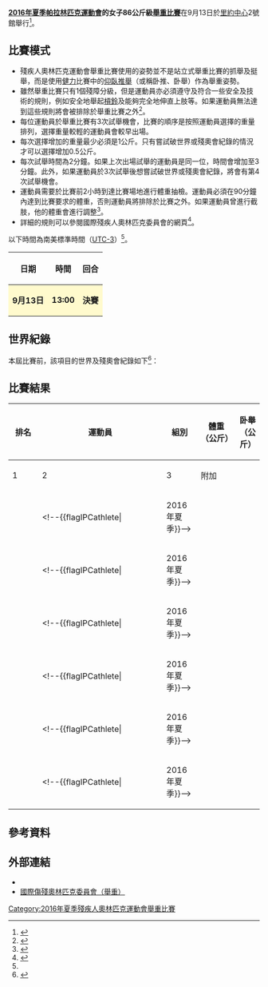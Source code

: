 {{noteTA|G1=Sports}}
{{Infobox Paralympic event
| event       = 女子86公斤級舉重
| games       = 2016年夏季
| image       = [[File:Powerlifting_pictogram_(Paralympics).svg|120px]]
| caption     = 
| venue       = [[里約中心|里約中心]]2號館
| dates       = 9月13日
| competitors = 6
| nations     = 6
| gold        =  
| goldNPC     =  
| silver      =  
| silverNPC   =  
| bronze      =  
| bronzeNPC   =  
| prev        = 
| next        = [[2020年夏季殘疾人奧林匹克運動會女子86公斤級舉重比賽|2020]]
}}
{{2016年夏季殘疾人奧林匹克運動會舉重比賽}}
'''[[2016年夏季帕拉林匹克運動會|2016年夏季帕拉林匹克運動會]]的女子86公斤級[[2016年夏季殘疾人奧林匹克運動會舉重比賽|舉重比賽]]'''在9月13日於[[里約中心|里約中心]]2號館舉行<ref>{{Cite web |url=https://www.rio2016.com/en/paralympics/powerlifting |title=Paralympic Powerlifting |accessdate=2016-09-09 |archive-date=2016-09-08 |archive-url=https://web.archive.org/web/20160908185103/https://www.rio2016.com/en/paralympics/powerlifting |dead-url=no }}</ref>。

== 比賽模式 ==
* 殘疾人奧林匹克運動會舉重比賽使用的姿勢並不是站立式舉重比賽的抓舉及挺舉，而是使用[[健力|健力]]比賽中的[[仰臥推舉|仰臥推舉]]（或稱卧推、卧舉）作為舉重姿勢。
* 雖然舉重比賽只有1個殘障分級，但是運動員亦必須遵守及符合一些安全及技術的規則，例如安全地舉起[[槓鈴|槓鈴]]及能夠完全地伸直上肢等。如果運動員無法達到這些規則將會被排除於舉重比賽之外<ref name=classify>{{Cite web |url=https://www.paralympic.org/sites/default/files/document/150915170806821_2015_09_15%2BExplanatory%2Bguide%2BClassification_summer%2BFINAL%2B_5.pdf |title=Explanatory guide to Paralympic classification |accessdate=2016-09-09 |archive-date=2016-08-27 |archive-url=https://web.archive.org/web/20160827205502/https://www.paralympic.org/sites/default/files/document/150915170806821_2015_09_15%2BExplanatory%2Bguide%2BClassification_summer%2BFINAL%2B_5.pdf |dead-url=no }}</ref>。
* 每位運動員於舉重比賽有3次試舉機會，比賽的順序是按照運動員選擇的重量排列，選擇重量較輕的運動員會較早出場。
* 每次選擇增加的重量最少必須是1公斤。只有嘗試破世界或殘奧會紀錄的情況才可以選擇增加0.5公斤。
* 每次試舉時間為2分鐘。如果上次出場試舉的運動員是同一位，時間會增加至3分鐘。此外，如果運動員於3次試舉後想嘗試破世界或殘奧會紀錄，將會有第4次試舉機會。
* 運動員需要於比賽前2小時到達比賽場地進行體重抽檢。運動員必須在90分鐘內達到比賽要求的體重，否則運動員將排除於比賽之外。如果運動員曾進行截肢，他的體重會進行調整<ref name=schedule>{{Cite web |url=http://www.paralimpicos.es/publicacion/ficheros/Paralympic%20Explanatory%20Guide%20_%20Powerlifting.pdf |title=Paralympic Explanatory Guide |access-date=2016-09-09 |archive-url=https://web.archive.org/web/20160330021800/http://www.paralimpicos.es/publicacion/ficheros/Paralympic%20Explanatory%20Guide%20_%20Powerlifting.pdf |archive-date=2016-03-30 |dead-url=yes }}</ref>。
* 詳細的規則可以參閱國際殘疾人奧林匹克委員會的網頁<ref>{{Cite web |url=https://www.paralympic.org/sites/default/files/document/140430203812443_2013-2016%2BIPC%2BPowerlifting%2B%2BRules%2Band%2BRegulations%2Bversion2.pdf |title=Powerlifting Rules and Regulations |accessdate=2016-09-09 |archive-date=2017-03-29 |archive-url=https://web.archive.org/web/20170329133216/https://www.paralympic.org/sites/default/files/document/140430203812443_2013-2016%2BIPC%2BPowerlifting%2B%2BRules%2Band%2BRegulations%2Bversion2.pdf |dead-url=no }}</ref>。
以下時間為南美標準時間（[[UTC-3|UTC-3]]）<ref name=schedule/>。
{| class="wikitable" style="text-align:center" width=400px
! 日期
! 時間
! 回合
|-
|style=background:lemonchiffon| '''9月13日''' ||style=background:lemonchiffon| '''13:00''' || style=background:lemonchiffon| '''決賽''' 
|}

== 世界紀錄 ==
本屆比賽前，該項目的世界及殘奧會紀錄如下<ref>{{Cite web |url=https://www.paralympic.org/powerlifting/records |title=IPC Powerlifting Record |accessdate=2016-09-09 |archive-date=2016-08-19 |archive-url=https://web.archive.org/web/20160819103546/http://www.paralympic.org/powerlifting/records |dead-url=no }}</ref>：
{{World Olympic Record
| record_type     = 預賽紀錄
| world_athlete   = {{flagathlete|[[Loveline_Obiji|Loveline Obiji]]|NGR}}
| world_mark      = 144.0公斤
| world_place     = {{GBR}}[[格拉斯哥|格拉斯哥]]
| world_date      = 2014年8月2日
| olympic_athlete = 無
| olympic_mark    = –
| olympic_place   = <center>–</center>
| olympic_date    = 殘奧會自2013年1月1日更改重量等級
}}

== 比賽結果 ==
{| class="wikitable" style="text-align:center" width=800px
! rowspan=2 width=60| 排名
! rowspan=2 width=300| 運動員
! rowspan=2 width=40| 組別
! rowspan=2 width=80| 體重<br/>（公斤）
! colspan=4 width=240| 卧舉（公斤）
! rowspan=2 width=80| 成績<br/>（公斤）
|-
! width=60| 1
! width=60| 2
! width=60| 3
! width=60| 附加
|-
|  ||align=left| <!--{{flagIPCathlete|[[]]||2016年夏季}}--> ||  ||  ||  ||  ||  ||  || 
|-
|  ||align=left| <!--{{flagIPCathlete|[[]]||2016年夏季}}--> ||  ||  ||  ||  ||  ||  || 
|-
|  ||align=left| <!--{{flagIPCathlete|[[]]||2016年夏季}}--> ||  ||  ||  ||  ||  ||  || 
|-
|  ||align=left| <!--{{flagIPCathlete|[[]]||2016年夏季}}--> ||  ||  ||  ||  ||  ||  || 
|-
|  ||align=left| <!--{{flagIPCathlete|[[]]||2016年夏季}}--> ||  ||  ||  ||  ||  ||  || 
|-
|  ||align=left| <!--{{flagIPCathlete|[[]]||2016年夏季}}--> ||  ||  ||  ||  ||  ||  || 
|}

== 參考資料 ==
{{reflist}}

== 外部連結 ==
* {{Official|https://www.rio2016.com/en/paralympics/powerlifting}}{{pt}}{{en}}{{es}}{{fr}}
* [https://www.paralympic.org/powerlifting 國際傷殘奧林匹克委員會（舉重）]{{Wayback|url=https://www.paralympic.org/powerlifting |date=20160908023039 }}{{en}}

[[Category:2016年夏季殘疾人奧林匹克運動會舉重比賽|Category:2016年夏季殘疾人奧林匹克運動會舉重比賽]]